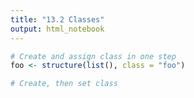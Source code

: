 ```yaml
---
title: "13.2 Classes"
output: html_notebook
---
```

 
 
```r
# Create and assign class in one step
foo <- structure(list(), class = "foo")

# Create, then set class

```
